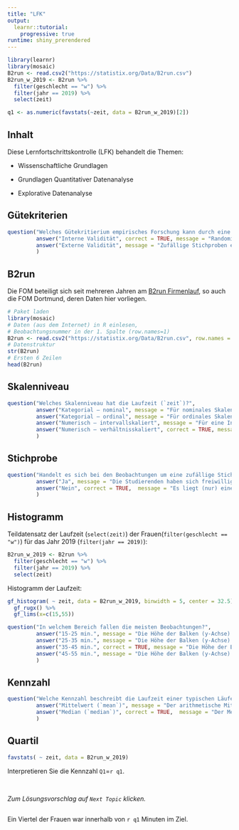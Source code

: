 ```yaml
---
title: "LFK"
output: 
  learnr::tutorial:
    progressive: true
runtime: shiny_prerendered
---
```



```r
library(learnr)
library(mosaic)
B2run <- read.csv2("https://statistix.org/Data/B2run.csv")
B2run_w_2019 <- B2run %>%
  filter(geschlecht == "w") %>%
  filter(jahr == 2019) %>%
  select(zeit)

q1 <- as.numeric(favstats(~zeit, data = B2run_w_2019)[2])
```

## Inhalt

Diese Lernfortschrittskontrolle (LFK) behandelt die Themen:

- Wissenschaftliche Grundlagen

- Grundlagen Quantitativer Datenanalyse

- Explorative Datenanalyse


## Gütekriterien

```r
question("Welches Gütekritierium empirisches Forschung kann durch eine zufällige Zuordnung im Experiment positiv beeinflusst werden?",
         answer("Interne Validität", correct = TRUE, message = "Randomisierte Experimente ermöglichen Kausalaussagen."),
         answer("Externe Validität", message = "Zufällige Stichproben erlauben eine Generalisierung auf die Population aus der sie gezogen wurden.")
         )
```


## B2run

Die FOM beteiligt sich seit mehreren Jahren am [B2run Firmenlauf](https://www.b2run.de/run/de/de/infos/was-ist-b2run/index.html), so auch die FOM Dortmund, deren Daten hier vorliegen.

```r
# Paket laden
library(mosaic)
# Daten (aus dem Internet) in R einlesen, 
# Beobachtungsnummer in der 1. Spalte (row.names=1)
B2run <- read.csv2("https://statistix.org/Data/B2run.csv", row.names = 1)
# Datenstruktur
str(B2run)
# Ersten 6 Zeilen
head(B2run)
```


## Skalenniveau

```r
question("Welches Skalenniveau hat die Laufzeit (`zeit`)?",
         answer("Kategorial – nominal", message = "Für nominales Skalenniveau könnten die Werte nur unterschieden werden."),
         answer("Kategorial – ordinal", message = "Für ordinales Skalenniveau könnten die Werte nur unterschieden und in eine Reihenfolge gebracht werden."),
         answer("Numerisch – intervallskaliert", message = "Für eine Intervallskalierung müssen die Werte in eine Reihenfolge gebracht werden können und die Abstände sind vergleichbar. Der Nullpunkt ist aber willkürlich."),
         answer("Numerisch – verhältnisskaliert", correct = TRUE, message = "Für eine Verhältnisskalierung müssen die Werte in eine Reihenfolge gebracht werden können und die Abstände vergleichbar. Auch ist ein absoluter Nullpunkt (inhaltlich) gegeben.")         
         )
```

## Stichprobe

```r
question("Handelt es sich bei den Beobachtungen um eine zufällige Stichprobe aller FOM Studierenden in Dortmund?",
         answer("Ja", message = "Die Studierenden haben sich freiwillig und selbst gemeldet."),
         answer("Nein", correct = TRUE,  message = "Es liegt (nur) eine Gelegenheitsstichprobe vor.")
         )
```


## Histogramm

Teildatensatz der Laufzeit (`select(zeit)`) der Frauen(`filter(geschlecht == "w")`) für das Jahr 2019 (`filter(jahr == 2019)`):

```r
B2run_w_2019 <- B2run %>%
  filter(geschlecht == "w") %>%
  filter(jahr == 2019) %>%
  select(zeit)
```

Histogramm der Laufzeit:

```r
gf_histogram( ~ zeit, data = B2run_w_2019, binwidth = 5, center = 32.5) %>%
  gf_rugx() %>%
  gf_lims(x=c(15,55))
```

```r
question("In welchem Bereich fallen die meisten Beobachtungen?",
         answer("15-25 min.", message = "Die Höhe der Balken (y-Achse) gibt die (gruppierte) Häufigkeit der Laufzeit (x-Achse) an."),
         answer("25-35 min.", message = "Die Höhe der Balken (y-Achse) gibt die (gruppierte) Häufigkeit der Laufzeit (x-Achse) an."),
         answer("35-45 min.", correct = TRUE, message = "Die Höhe der Balken (y-Achse) gibt die (gruppierte) Häufigkeit der Laufzeit (x-Achse) an."),
         answer("45-55 min.", message = "Die Höhe der Balken (y-Achse) gibt die (gruppierte) Häufigkeit der Laufzeit (x-Achse) an.")
         )
```


## Kennzahl

```r
question("Welche Kennzahl beschreibt die Laufzeit einer typischen Läuferin besser?",
         answer("Mittelwert (`mean`)", message = "Der arithmetische Mittelwert ist die Summe aller Beobachtungswerte geteilt durch die Anzahl der Beobachtungen. Hier: wenn alle Frauen gleich schnell gewesen wären, mit welcher individuellen Laufzeit würde mensch dann auf die gleiche Gesamtlaufzeit kommen."),
         answer("Median (`median`)", correct = TRUE,  message = "Der Median ist der Wert der bei sortierten Beobachtungswerten diese in zwei gleich große Teile teilt.")
         )
```


## Quartil

```r
favstats( ~ zeit, data = B2run_w_2019)
```


Interpretieren Sie die Kennzahl `Q1`=`r q1`.

<br>

*Zum Lösungsvorschlag auf `Next Topic` klicken.*

##

Ein Viertel der Frauen war innerhalb von `r q1` Minuten im Ziel. 